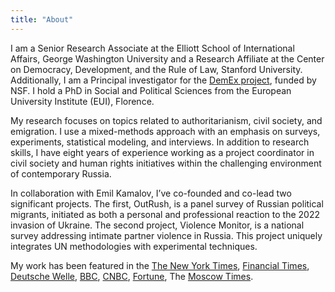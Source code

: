 ```yaml
---
title: "About"
---
```


I am a Senior Research Associate at the Elliott School of International Affairs, George Washington University and a Research Affiliate at the Center on Democracy, Development, and the Rule of Law, Stanford University. Additionally, I am a Principal investigator for the [DemEx project](https://www.transatlanticplatform.com/demex/), funded by NSF. I hold a PhD in Social and Political Sciences from the European University Institute (EUI), Florence.

My research focuses on topics related to authoritarianism, civil society, and emigration. I use a mixed-methods approach with an emphasis on surveys, experiments, statistical modeling, and interviews. In addition to research skills, I have eight years of experience working as a project coordinator in civil society and human rights initiatives within the challenging environment of contemporary Russia.

In collaboration with Emil Kamalov, I've co-founded and co-lead two significant projects. The first, OutRush, is a panel survey of Russian political migrants, initiated as both a personal and professional reaction to the 2022 invasion of Ukraine. The second project, Violence Monitor, is a national survey addressing intimate partner violence in Russia. This project uniquely integrates UN methodologies with experimental techniques.

My work has been featured in the [The New York Times](https://www.nytimes.com/2025/04/06/world/europe/russian-exiles-return-putin-war-ceasefire.html), [Financial Times](https://www.ft.com/content/5e6bcce9-7bda-4b29-b1b7-f7df6e879fd9), [Deutsche Welle](https://www.dw.com/ru/sdelka-s-sovestu-pokinuvsie-rossiu-i-potom-vernuvsiesa-o-svoem-opyte/a-66896905), [BBC](https://www.bbc.com/russian/features-65686712), [CNBC](https://www.cnbc.com/2022/11/25/georgia-armenia-turkey-economies-boom-with-russian-wealth-migration.html), [Fortune](https://fortune.com/europe/2022/08/20/russia-brain-drain-young-russians-leaving-after-ukraine-war-putin/), The [Moscow Times](https://www.themoscowtimes.com/2023/10/25/15-of-russians-who-fled-war-mobilization-have-returned-survey-a82885).
